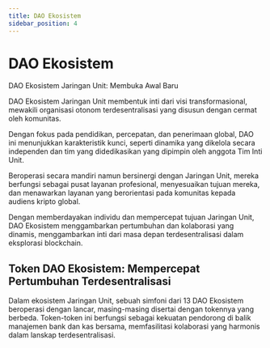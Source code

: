 ```yaml
---
title: DAO Ekosistem
sidebar_position: 4
---
```


# DAO Ekosistem

DAO Ekosistem Jaringan Unit: Membuka Awal Baru

DAO Ekosistem Jaringan Unit membentuk inti dari visi transformasional, mewakili organisasi otonom terdesentralisasi yang disusun dengan cermat oleh komunitas.

Dengan fokus pada pendidikan, percepatan, dan penerimaan global, DAO ini menunjukkan karakteristik kunci, seperti dinamika yang dikelola secara independen dan tim yang didedikasikan yang dipimpin oleh anggota Tim Inti Unit.

Beroperasi secara mandiri namun bersinergi dengan Jaringan Unit, mereka berfungsi sebagai pusat layanan profesional, menyesuaikan tujuan mereka, dan menawarkan layanan yang berorientasi pada komunitas kepada audiens kripto global.

Dengan memberdayakan individu dan mempercepat tujuan Jaringan Unit, DAO Ekosistem menggambarkan pertumbuhan dan kolaborasi yang dinamis, menggambarkan inti dari masa depan terdesentralisasi dalam eksplorasi blockchain.

## Token DAO Ekosistem: Mempercepat Pertumbuhan Terdesentralisasi

Dalam ekosistem Jaringan Unit, sebuah simfoni dari 13 DAO Ekosistem beroperasi dengan lancar, masing-masing disertai dengan tokennya yang berbeda. Token-token ini berfungsi sebagai kekuatan pendorong di balik manajemen bank dan kas bersama, memfasilitasi kolaborasi yang harmonis dalam lanskap terdesentralisasi.


<DocCardList />
